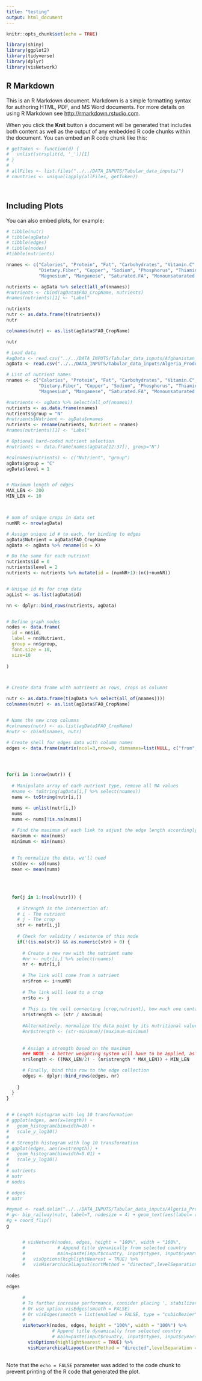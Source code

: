 ```yaml
---
title: "testing"
output: html_document
---
```


```r
knitr::opts_chunk$set(echo = TRUE)

library(shiny)
library(ggplot2)
library(tidyverse)
library(dplyr)
library(visNetwork)
```


## R Markdown

This is an R Markdown document. Markdown is a simple formatting syntax for authoring HTML, PDF, and MS Word documents. For more details on using R Markdown see <http://rmarkdown.rstudio.com>.

When you click the **Knit** button a document will be generated that includes both content as well as the output of any embedded R code chunks within the document. You can embed an R code chunk like this:

```r


# getToken <- function(d) {
#   unlist(strsplit(d, '_'))[1]
# }
# 
# allFiles <- list.files("../../DATA_INPUTS/Tabular_data_inputs/")
# countries <- unique(lapply(allFiles, getToken))




```

## Including Plots

You can also embed plots, for example:

```r
# tibble(nutr)
# tibble(agData)
# tibble(edges)
# tibble(nodes)
#tibble(nutrients)

nnames <- c("Calories", "Protein", "Fat", "Carbohydrates", "Vitamin.C", "Vitamin.A", "Folate", "Calcium", "Iron", "Zinc", "Potassium", 
            "Dietary.Fiber", "Copper", "Sodium", "Phosphorus", "Thiamin", "Riboflavin", "Niacin", "B6", "Choline",
            "Magnesium", "Manganese", "Saturated.FA", "Monounsaturated.FA", "Polyunsaturated.FA", "Omega.3..USDA.only.", "B12..USDA.only.")

nutrients <- agData %>% select(all_of(nnames))
#nutrients <- cbind(agData$FAO_CropName, nutrients)
#names(nutrients)[1] <- "Label"

nutrients
nutr <- as.data.frame(t(nutrients))
nutr

colnames(nutr) <- as.list(agData$FAO_CropName)

nutr


```


``` r


# Load data
#agData <- read.csv("../../DATA_INPUTS/Tabular_data_inputs/Afghanistan_ImportsGlobalConstrained_2019.csv")
agData <- read.csv("../../DATA_INPUTS/Tabular_data_inputs/Algeria_Production_2019.csv")

# List of nutrient names
nnames <- c("Calories", "Protein", "Fat", "Carbohydrates", "Vitamin.C", "Vitamin.A", "Folate", "Calcium", "Iron", "Zinc", "Potassium", 
            "Dietary.Fiber", "Copper", "Sodium", "Phosphorus", "Thiamin", "Riboflavin", "Niacin", "B6", "Choline",
            "Magnesium", "Manganese", "Saturated.FA", "Monounsaturated.FA", "Polyunsaturated.FA", "Omega.3..USDA.only.", "B12..USDA.only.")

#nutrients <- agData %>% select(all_of(nnames))
nutrients <- as.data.frame(nnames)
nutrients$group = "N"
#nutrients$Nutrient <- agData$nnames
nutrients <- rename(nutrients, Nutrient = nnames)
#names(nutrients)[1] <- "Label"

# Optional hard-coded nutrient selection
#nutrients <- data.frame(names(agData[12:37]), group="N")

#colnames(nutrients) <- c("Nutrient", "group")
agData$group = "C"
agData$level = 1


# Maximum length of edges
MAX_LEN <- 200
MIN_LEN <- 10



# num of unique crops in data set
numNR <- nrow(agData)

# Assign unique id # to each, for binding to edges
agData$Nutrient = agData$FAO_CropName
agData <- agData %>% rename(id = X)

# Do the same for each nutrient
nutrients$id = 0
nutrients$level = 2
nutrients <- nutrients %>% mutate(id = (numNR+1):(n()+numNR))


# Unique id #s for crop data
agList <- as.list(agData$id)

nn <- dplyr::bind_rows(nutrients, agData)


# Define graph nodes
nodes <- data.frame(
  id = nn$id,
  label = nn$Nutrient,
  group = nn$group,
  font.size = 10,
  size=10
  
)



# Create data frame with nutrients as rows, crops as columns

nutr <- as.data.frame(t(agData %>% select(all_of(nnames))))
colnames(nutr) <- as.list(agData$FAO_CropName)


# Name the new crop columns
#colnames(nutr) <- as.list(agData$FAO_CropName)
#nutr <- cbind(nnames, nutr)

# Create shell for edges data with column names
edges <- data.frame(matrix(ncol=3,nrow=0, dimnames=list(NULL, c("from", "to", "strength"))))




for(i in 1:nrow(nutr)) {
  
  # Manipulate array of each nutrient type, remove all NA values
  #name <- toString(agData[i,] %>% select(nnames))
  name <- toString(nutr[i,])

  nums <- unlist(nutr[i,])
  nums
  nums <- nums[!is.na(nums)]
  
  # Find the maximum of each link to adjust the edge length accordingly
  maximum <- max(nums)
  minimum <- min(nums)
  

  # To normalize the data, we'll need
  stddev <- sd(nums)
  mean <- mean(nums)
  
  
  
  
  for(j in 1:(ncol(nutr))) {  
    
    # Strength is the intersection of:
    # i - The nutrient
    # j - The crop
    str <- nutr[i,j]
    
    # Check for validity / existence of this node
    if(!(is.na(str)) && as.numeric(str) > 0) {
      
      # Create a new row with the nutrient name
      #nr <- nutr[i,] %>% select(nnames)
      nr <- nutr[i,]
      
      # The link will come from a nutrient
      nr$from <- i+numNR
      
      # The link will lead to a crop
      nr$to <- j
      
      # This is the cell connecting [crop,nutrient], how much one contains
      nr$strength <- (str / maximum)
      
      #Alternatively, normalize the data point by its nutritional value
      #nr$strength <- (str-minimum)/(maximum-minimum)
      
      
      # Assign a strength based on the maximum
      ### NOTE - A better weighting system will have to be applied, as most links are not strong
      nr$length <- ((MAX_LEN/2) - (nr$strength * MAX_LEN)) + MIN_LEN

      # Finally, bind this row to the edge collection
      edges <- dplyr::bind_rows(edges, nr)
      
    }
  }
}
  

# # Length histogram with log 10 transformation
# ggplot(edges, aes(x=length)) + 
#   geom_histogram(binwidth=10) + 
#   scale_y_log10()
# 
# # Strength histogram with log 10 transformation
# ggplot(edges, aes(x=strength)) + 
#   geom_histogram(binwidth=0.01) + 
#   scale_y_log10()
# 
# nutrients
# nutr
# nodes

# edges
# nutr

#mymat <- read.delim("../../DATA_INPUTS/Tabular_data_inputs/Algeria_Production_2019.csv", row.names=1)   # Not run.
# g<- bip_railway(nutr, label=T, nodesize = 4) + geom_text(aes(label= colnames(nutr)), angle<- ifelse(colnames(nutr)[1:dim(nutr)[1]], 0, 45), nudge_x<- ifelse(colnames(nutr)[1:dim(nutr)[1]], 0.5, -0.5))
#g + coord_flip()
g


      # visNetwork(nodes, edges, height = "100%", width = "100%",
      #            # Append title dynamically from selected country
      #            main=paste(input$country, input$ctypes, input$cyears, sep=" | ")) %>%
      #   visOptions(highlightNearest = TRUE) %>%
      #   visHierarchicalLayout(sortMethod = "directed",levelSeparation = 750,nodeSpacing=200, parentCentralization= FALSE)
      
nodes

edges

      #
      # To further increase performance, consider placing ', stabilization = FALSE' into visPhysics()
      # Or use option visEdges(smooth = FALSE)
      # Or visEdges(smooth = list(enabled = FALSE, type = "cubicBezier")) %>%
      # 
      visNetwork(nodes, edges, height = "100%", width = "100%") %>%
                 # Append title dynamically from selected country
                 # main=paste(input$country, input$ctypes, input$cyears, sep=" | ")) %>%
        visOptions(highlightNearest = TRUE) %>%
        visHierarchicalLayout(sortMethod = "directed",levelSeparation = 250,nodeSpacing=100, parentCentralization= FALSE)
      

```

Note that the `echo = FALSE` parameter was added to the code chunk to prevent printing of the R code that generated the plot.
